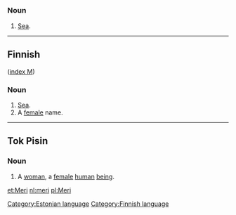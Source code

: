 =={{et}}==
[[Category:Estonian language]]
===Noun===

# [[Sea]].
----

==Finnish==
[[Category:Finnish language]]
([[Wiktionary:Finnish_index_m|index M]])

===Noun===

# [[Sea]].
# A [[female]] name.

----
==Tok Pisin==

===Noun===

# A [[woman]], a [[female]] [[human]] [[being]].

[[et:Meri]]
[[nl:meri]]
[[pl:Meri]]